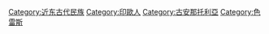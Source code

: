 [[Category:近东古代民族|Category:近东古代民族]]
[[Category:印歐人|Category:印歐人]]
[[Category:古安那托利亞|Category:古安那托利亞]]
[[Category:色雷斯|Category:色雷斯]]